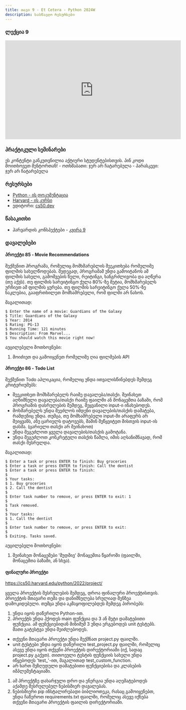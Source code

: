 ```yaml
---
title: თავი 9 - Et Cetera - Python 2024W
description: სასწავლო რესურსები
---
```


### ლექცია 9
<iframe width="560" height="315" src="https://www.youtube.com/embed/VTnV74soGdA" title="YouTube video player" frameBorder="0" allow="accelerometer; autoplay; clipboard-write; encrypted-media; gyroscope; picture-in-picture; web-share" allowFullScreen></iframe>

### პრაქტიკული სემინარები

<Card>
<PinCodeProtectedContent>
    <Locked>
        ეს კონტენტი განკუთვნილია აქტიური სტუდენტებისთვის.
        პინ კოდი მოითხოვეთ მენტორთან!
    </Locked>
    <Unlocked>
        - ოთხშაბათი: ჯერ არ ჩატარებულა
        - პარასკევი: ჯერ არ ჩატარებულა
    </Unlocked>
</PinCodeProtectedContent>
</Card>

### რესურსები
- [Python - ის დოკუმენტაცია](https://docs.python.org/3/library/)
- [Harvard - ის კურსი](https://cs50.harvard.edu/python/2022/)
- ედიტორი: [cs50.dev](https://cs50.dev/)

### წასაკითხი
- ჰარვარდის კონსპექტები - [კვირა 9](https://cs50.harvard.edu/python/2022/notes/9/)

### დავალებები

#### პროექტი 85 - Movie Recommendations
შექმენით პროგრამა, რომელიც მომხმარებლის შეეკითხება რომელიმე ფილმის სახელწოდებას.
შედეგად, პროგრამამ უნდა გამოიტანოს ამ ფილმის სახელი, გამოშვების წელი, რეიტინგი, ხანგრძლივობა და აღწერა (თუ აქვს).
თუ ფილმის სარეიტინგო ქულა 80%-ზე მეტია, მომხმარებელს ურჩიეთ ამ ფილმის ყურება. თუ ფილმის სარეიტინგო ქულა 50%-ზე ნაკლებია, გააფრთხილეთ მომხამრებელი, რომ ფილმი არ ნახოს.

მაგალითად:
```shell
$ Enter the name of a movie: Guardians of the Galaxy
$ Title: Guardians of the Galaxy
$ Year: 2014
$ Rating: PG-13
$ Running Time: 121 minutes
$ Description: From Marvel...
$ You should watch this movie right now!
```

აუცილებელი მოთხოვნები:
1. მოიძიეთ და გამოიყენეთ რომელიმე ღია ფილმების API


#### პროექტი 86 - Todo List
შექმენით Todo აპლიკაცია, რომელიც უნდა ითვალისწინებდეს შემდეგ კრიტერიუმებს:
- შეეკითხეთ მომხმარებელს რაიმე დავალება/თასქი. შეინახეთ აღნიშნული დავალება/თასქი რაიმე ფაილში ან მონაცემთა ბაზაში, რომ პროგრამის დასრულების შემდეგ, შეყვანილი input-ი ინახებოდეს.
- მოხმარებელს უნდა შეეძლოს იმდენი დავალების/თასქის დამატება, რამდენიც უნდა. თუმცა, თუ მომხამრებელი input-ში არაფერს არ შეიყვანს, ანუ ცარიელს დატოვებს, მაშინ შეწყვიტეთ მისთვის input-ის დასმა. (ცარიელი თასქი არ შეინახოთ)
- უნდა შეგეძლოთ ყველა დავალების/თასქის გამოტანა.
- უნდა შეგეძლოთ კონკრეტული თასქის წაშლა, იმის აღსანიშნავად, რომ თასქი შესრულდა.

მაგალითად:
```shell
$ Enter a task or press ENTER to finish: Buy groceries
$ Enter a task or press ENTER to finish: Call the dentist
$ Enter a task or press ENTER to finish: 
$
$ Your tasks:
$ 1. Buy groceries
$ 2. Call the dentist
$
$ Enter task number to remove, or press ENTER to exit: 1
$ 
$ Task removed.
$ 
$ Your tasks:
$ 1. Call the dentist
$
$ Enter task number to remove, or press ENTER to exit: 
$
$ Exiting. Tasks saved.
```

აუცილებელი მოთხოვნები:
1. შეინახეთ მონაცემები 'მუდმივ' მონაცემთა წყაროში (ფაილში, მონაცემთა ბაზაში, ან სხვა).



#### ფინალური პროექტი
https://cs50.harvard.edu/python/2022/project/

ყველა პროექტის შესრულების შემდეგ, დროა ფინალური პროექტისთვის. პროექტის მთავარი თემა და დანიშნულება სრულიად შენზეა დამოკიდებული.
თუმცა უნდა აკმაყოფილებდეს შემდეგ პირობებს:
1. უნდა იყოს დაწერილი Python-ით.
1. პროექტს უნდა ჰქოდეს main ფუნქცია და 3 ან მეტი დამატებითი ფუნქცია. ამ ფუნქციებიდან მინიმუმ 3 უნდა ერგებოდეს unit ტესტებს. მათი გატესტვა უნდა შეიძლებოდეს.
- თქვენი მთავარი პროექტი უნდა შექმნათ project.py ფაილში. 
- unit ტესტები უნდა იყოს დაწერილი test_project.py ფაილში, რომელიც ასევე უნდა იყოს თქვენი პროექტის დირექტორიაში (იქ, სადაც project.py გაქვთ). თითოეული ტესტის ფუნქციის სახელი უნდა იწყებოდეს 'test_'-ით, მაგალითად test_custom_function.
- არ ხართ შეზღუდული დამატებითი ფუნქციებისა და კლასების იმპლემენტაციაში.
1. ამ პროექტზე დახარჯული დრო და ენერგია უნდა აღემატებოდეს აქამდე შესრულებულ ნებისმიერ დავალებას.
1. ნებისმიერი pip ინსტალირებადი ბიბლიოთეკა, რასაც გამოიყენებთ, უნდა ჩაწეროთ requirements.txt ფაილში, რომელიც ასევე იქნება თქვენი მთავარი პროექტის ფაილის დირექტორიაში.


